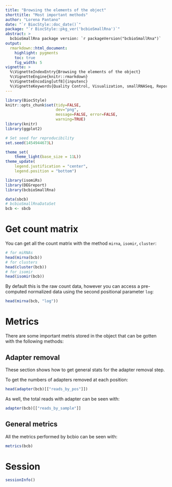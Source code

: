 ```yaml
---
title: "Browsing the elements of the object"
shorttitle: "Most important methods"
author: "Lorena Pantano"
date: "`r BiocStyle::doc_date()`"
package: "`r BiocStyle::pkg_ver('bcbioSmallRna')`"
abstract: >
  bcbioSmallRna package version: `r packageVersion("bcbioSmallRna")`
output:
  rmarkdown::html_document:
    highlight: pygments
    toc: true
    fig_width: 5
vignette: >
  %\VignetteIndexEntry{Browsing the elements of the object}
  %\VignetteEngine{knitr::rmarkdown}
  %\VignetteEncoding[utf8]{inputenc}
  %\VignetteKeywords{Quality Control, Visualization, smallRNASeq, ReportWriting}
---
```


```r
library(BiocStyle)
knitr::opts_chunk$set(tidy=FALSE,
                      dev="png",
                      message=FALSE, error=FALSE,
                      warning=TRUE)
library(knitr)
library(ggplot2)

# Set seed for reproducibility
set.seed(1454944673L)

theme_set(
    theme_light(base_size = 11L))
theme_update(
    legend.justification = "center",
    legend.position = "bottom")
```

```r
library(isomiRs)
library(DEGreport)
library(bcbioSmallRna)

data(sbcb)
# bcbioSmallRnaDataSet
bcb <- sbcb
```

# Get count matrix

You can get all the count matrix with the method `mirna`, `isomir`, `cluster`:

```r
# for miRNAs
head(mirna(bcb))
# for clusters
head(cluster(bcb))
# for isomir
head(isomir(bcb))
```

By default this is the raw count data, however you can access a pre-computed
normalized data using the second positional parameter `log`:
 
```r
head(mirna(bcb, "log"))
```

# Metrics

There are some important metris stored in the object that can be gotten with
the following methods:
 
## Adapter removal

These section shows how to get general stats for the adapter removal step.

To get the numbers of adapters removed at each position:

```r
head(adapter(bcb)[["reads_by_pos"]])
```

As well, the total reads with adapter can be seen with:

```r
adapter(bcb)[["reads_by_sample"]]
```

## General metrics

All the metrics performed by bcbio can be seen with:

```r
metrics(bcb)
```


# Session 

```r
sessionInfo()
```


